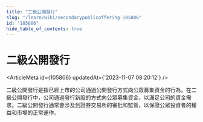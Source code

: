 ```yaml
---
title: "二級公開發行"
slug: "/learn/wiki/secondarypublicoffering-105806"
id: "105806"
hide_table_of_contents: true
---
```



# 二級公開發行

<ArticleMeta id={105806} updatedAt={'2023-11-07 08:20:12'} />
<div className='border-solid border-b border-t-0 my-4 border-[var(--ifm-color-gray-300)]' />

二級公開發行是指已經上市的公司通過公開發行方式向公眾募集資金的行為。在二級公開發行中，公司通過發行新股的方式向公眾募集資金，以滿足公司的資金需求。二級公開發行通常會涉及到證券交易所的審批和監管，以保證公眾投資者的權益和市場的正常運作。
